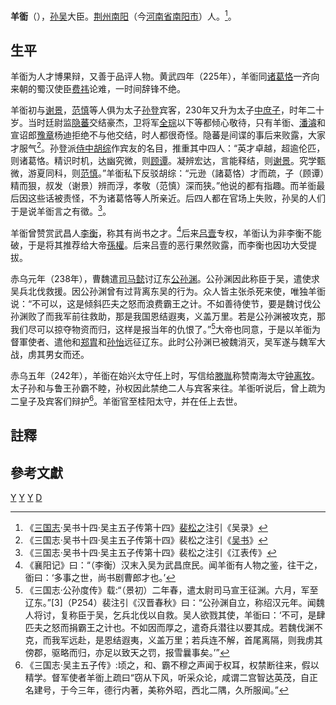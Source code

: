 {{otheruses|other=同時代的[[曹魏|曹魏]]同名官員|羊衜 (曹魏)}}
'''羊衜'''（{{bd|211年||？||Y}}），[[孙吴|孙吴]]大臣。[[荆州|荆州]][[南陽郡|南阳]]（今[[河南省|河南省]][[南阳市|南阳市]]）人。<ref>《[[三国志|三国志]]·吴书十四·吴主五子传第十四》[[裴松之|裴松之]]注引《吴录》</ref>。

== 生平 ==

羊衜为人才博果辩，又善于品评人物。黄武四年（225年），羊衜同[[诸葛恪|诸葛恪]]一齐向来朝的蜀汉使臣[[费祎|费祎]]论难，一时间辞锋不绝。

羊衜初与[[謝景|谢景]]，[[范慎|范慎]]等人俱为太子[[孙登_(太子)|孙登]]宾客，230年又升为太子[[中庶子|中庶子]]，时年二十岁。当时廷尉监[[隐蕃|隐蕃]]交结豪杰，卫将军[[全琮|全琮]]以下等都倾心敬待，只有羊衜、[[潘濬|潘濬]]和宣诏郎[[豫章|豫章]]杨迪拒绝不与他交结，时人都很奇怪。隐蕃是间谍的事后来败露，大家才服气<ref>《三国志·吴书十四·吴主五子传第十四》裴松之注引《[[吴书_(韦昭)|吴书]]》</ref>。孙登派[[侍中|侍中]][[胡综|胡综]]作宾友的名目，推重其中四人：“英才卓越，超逾伦匹，则诸葛恪。精识时机，达幽究微，则[[顾谭|顾谭]]。凝辨宏达，言能释结，则[[谢景|谢景]]。究学甄微，游夏同科，则[[范慎|范慎]]。”羊衜私下反驳胡综：“元逊（諸葛恪）才而疏，子{{Ruby|嘿|-{zh-cn:mò;zh-tw:ㄇㄛˋ}-}}{{efn|嘿，《玉篇》：「與『默』同」}}（顾谭）精而狠，叔发（谢景）辨而浮，孝敬（范慎）深而狭。”他说的都有指趣。而羊衜最后因这些话被责怪，不为诸葛恪等人所亲近。后四人都在官场上失败，孙吴的人们于是说羊衜言之有徵。<ref>《三国志·吴书十四·吴主五子传第十四》裴松之注引《江表传》</ref>。

羊衜曾赞赏武昌人[[李衡_(东吴)|李衡]]，称其有尚书之才。<ref>《襄阳记》曰：“（李衡）汉末入吴为武昌庶民。闻羊衜有人物之鉴，往干之，衜曰：‘多事之世，尚书剧曹郎才也。’</ref>后来[[吕壹|吕壹]]专权，羊衜认为非李衡不能破，于是将其推荐给大帝[[孫權|孫權]]。后来吕壹的恶行果然败露，而李衡也因功大受提拔。

赤乌元年（238年），曹魏遣[[司马懿|司马懿]]讨辽东[[公孙渊|公孙渊]]。公孙渊因此称臣于吴，遣使求吴兵北伐救援。因公孙渊曾有过背离东吴的行为。众人皆主张杀死来使，唯独羊衜说：“不可以，这是倾斜匹夫之怒而浪费霸王之计。不如善待使节，要是魏讨伐公孙渊败了而我军前往救助，那是我国恩结遐夷，义盖万里。若是公孙渊被攻克，那我们尽可以掠夺物资而归，这样是报当年的仇恨了。”<ref>《三国志·公孙度传》载:“（景初）二年春，遣太尉司马宣王征渊。六月，军至辽东。”[3]（P254）裴注引《汉晋春秋》曰：“公孙渊自立，称绍汉元年。闻魏人将讨，复称臣于吴，乞兵北伐以自救。吴人欲戮其使，羊衜曰：‘不可，是肆匹夫之怒而捐霸王之计也。不如因而厚之，遣奇兵潜往以要其成。若魏伐渊不克，而我军远赴，是恩结遐夷，义盖万里；若兵连不解，首尾离隔，则我虏其傍郡，驱略而归，亦足以致天之罚，报雪曩事矣。’”</ref>大帝也同意，于是以羊衜为督軍使者、遣他和[[郑胄|郑胄]]和[[孫怡_(三國)|孙怡]]远征辽东。此时公孙渊已被魏消灭，吴军遂与魏军大战，虏其男女而还。

赤乌五年（242年），羊衜在始兴太守任上时，写信给[[滕胤|滕胤]]称赞南海太守[[钟离牧|钟离牧]]。太子孙和与鲁王孙霸不睦，孙权因此禁绝二人与宾客来往。羊衜听说后，曾上疏为二皇子及宾客们辩护<ref>《三国志·吴主五子传》:顷之，和、霸不穆之声闻于权耳，权禁断往来，假以精学。督军使者羊衜上疏曰“窃从下风，听采众论，咸谓二宫智达英茂，自正名建号，于今三年，德行内著，美称外昭，西北二隅，久所服闻。”</ref>。羊衜官至桂阳太守，并在任上去世。

==註釋==
{{notelist}}

==參考文獻==
{{reflist}}

[[Category:东吴太守|Y]]
[[Category:东吴军事人物|Y]]
[[Category:南阳人|Y]]
[[Category:羊姓|D]]